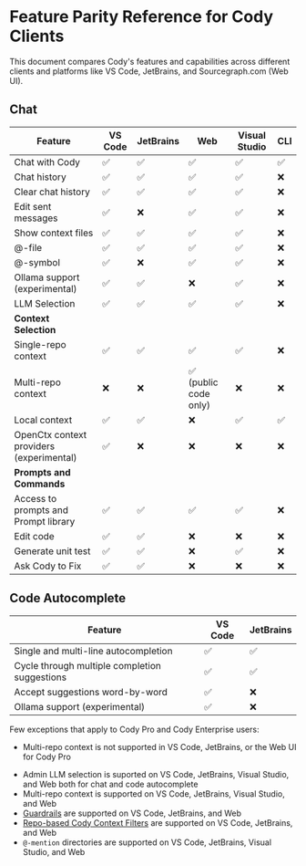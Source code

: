 # Feature Parity Reference for Cody Clients

<p className="subtitle">This document compares Cody's features and capabilities across different clients and platforms like VS Code, JetBrains, and Sourcegraph.com (Web UI).</p>

## Chat

|               **Feature**                | **VS Code** | **JetBrains** |       **Web**        | **Visual Studio** | **CLI** |
| ---------------------------------------- | ----------- | ------------- | -------------------- | ----------------- | ------- |
| Chat with Cody                           | ✅           | ✅             | ✅                    | ✅                 | ✅       |
| Chat history                             | ✅           | ✅             | ✅                    | ✅                 | ❌       |
| Clear chat history                       | ✅           | ✅             | ✅                    | ✅                 | ❌       |
| Edit sent messages                       | ✅           | ❌             | ✅                    | ✅                 | ❌       |
| Show context files                       | ✅           | ✅             | ✅                    | ✅                 | ❌       |
| @-file                                   | ✅           | ✅             | ✅                    | ✅                 | ❌       |
| @-symbol                                 | ✅           | ❌             | ✅                    | ✅                 | ❌       |
| Ollama support (experimental)            | ✅           | ✅             | ❌                    | ✅                 | ❌       |
| LLM Selection                            | ✅           | ✅             | ✅                    | ✅                 | ❌       |
| **Context Selection**                    |             |               |                      |                   |         |
| Single-repo context                      | ✅           | ✅             | ✅                    | ✅                 | ❌       |
| Multi-repo context                       | ❌           | ❌             | ✅ (public code only) | ❌                 | ❌       |
| Local context                            | ✅           | ✅             | ❌                    | ✅                 | ✅       |
| OpenCtx context providers (experimental) | ✅           | ❌             | ❌                    | ❌                 | ❌       |
| **Prompts and Commands**                 |             |               |                      |                   |         |
| Access to prompts and Prompt library     | ✅           | ✅             | ✅                    | ✅                 | ❌       |
| Edit code                                | ✅           | ✅             | ❌                    | ❌                 | ❌       |
| Generate unit test                       | ✅           | ✅             | ❌                    | ✅                 | ❌       |
| Ask Cody to Fix                          | ✅           | ✅             | ❌                    | ❌                 | ❌       |

## Code Autocomplete

|                  **Feature**                  | **VS Code** | **JetBrains** |
| --------------------------------------------- | ----------- | ------------- |
| Single and multi-line autocompletion          | ✅           | ✅             |
| Cycle through multiple completion suggestions | ✅           | ✅             |
| Accept suggestions word-by-word               | ✅           | ❌             |
| Ollama support (experimental)                 | ✅           | ❌             |

Few exceptions that apply to Cody Pro and Cody Enterprise users:

<Accordion title="For Cody Pro">

- Multi-repo context is not supported in VS Code, JetBrains, or the Web UI for Cody Pro

</Accordion>

<Accordion title="For Cody Enterprise">

- Admin LLM selection is suported on VS Code, JetBrains, Visual Studio, and Web both for chat and code autocomplete
- Multi-repo context is supported on VS Code, JetBrains, Visual Studio, and Web
- [Guardrails](/cody/clients/enable-cody-enterprise#guardrails) are supported on VS Code, JetBrains, and Web
- [Repo-based Cody Context Filters](/cody/capabilities/ignore-context#cody-context-filters) are supported on VS Code, JetBrains, and Web
- `@-mention` directories are supported on VS Code, JetBrains, Visual Studio, and Web

</Accordion>

